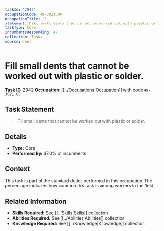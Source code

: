 ```yaml
---
taskId: '2942'
occupationCode: 49-3021.00
occupationTitle: ''
statement: Fill small dents that cannot be worked out with plastic or solder.
taskType: Core
incumbentsResponding: 47
collection: Tasks
source: onet
---
```

# Fill small dents that cannot be worked out with plastic or solder.

**Task ID:** 2942
**Occupation:** [[../Occupations|Occupation]] with code `49-3021.00`

## Task Statement

> Fill small dents that cannot be worked out with plastic or solder.

## Details

- **Type:** Core
- **Performed By:** 47.0% of incumbents

## Context

This task is part of the standard duties performed in this occupation. The percentage indicates how common this task is among workers in the field.

## Related Information

- **Skills Required:** See [[../Skills|Skills]] collection
- **Abilities Required:** See [[../Abilities|Abilities]] collection
- **Knowledge Required:** See [[../Knowledge|Knowledge]] collection
